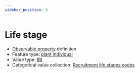 ```yaml
---
sidebar_position: 6
---
```



# Life stage

- [Observable property](/viewers/dawe-vocabs?uri=https://linked.data.gov.au/def/nrm/ce3fd96d-e68d-4b14-b3fd-27690c566440) definition
- Feature type: [plant individual](http://linked.data.gov.au/def/tern-cv/60d7edf8-98c6-43e9-841c-e176c334d270)
- Value type: [IRI](https://w3id.org/tern/ontologies/tern/IRI)
- Categorical value collection: [Recruitment life stages codes](/viewers/dawe-vocabs?uri=https://linked.data.gov.au/def/nrm/322c2759-acc0-47f0-8ae6-f5d38359d835)

<Example
  protocolModule="recruitment-survivorship"
  observableProperty="https://linked.data.gov.au/def/nrm/ce3fd96d-e68d-4b14-b3fd-27690c566440"
/>
